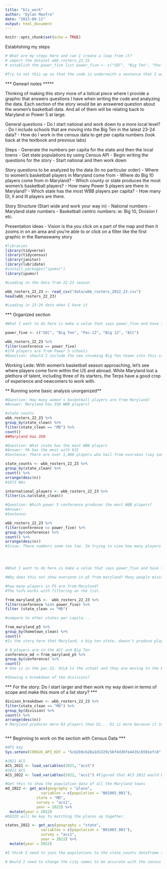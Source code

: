 ```yaml
---
title: "bls_work"
author: "Dylan Manfre"
date: "2023-09-11"
output: html_document
---
```


```r
knitr::opts_chunk$set(echo = TRUE)
```

Establishing my steps

```r

# What are my steps here and can I create a loop from it?
# import the dataset wbb_rosters_22_23
# establish the power_five list power_five <- c("SEC", "Big Ten", "Pac-12", "Big 12", "ACC")

#Try to set this up so that the code is underneith a sentence that I would write in the story. 


```

*** Genearl notes *****

Thinking of making this story more of a listical piece where I provide a graphic that answers questions I have when writing the code and analyzing the data. Each section of the story would be an answered question about the women's basketball data. And all of them will be relating back to Maryland or Power 5 at large.


General questions
- Do I start national and work down to a more local level?
- Do I include schools that are moving into the Big Ten in the latest 23-24 data?
- How do I work in the census data to get per capita numbers (look back at the textbook and previous labs)


Steps
- Generate the numbers per capita for the state and then the local towns
- Get state populations by using Census API 
- Begin writing the questions for the story
- Start national and then work down




Story questions to be analyzed by the data (In no particular order)
- Where to women's basketball players in Maryland come from
- Where do Big 10 players come from in Maryland?
- Which county or state produces the most women's basketball players?
- How many Power 5 players are there in Maryland?
- Which state has the most WBB players per capita?
- How many DI, II and III players are there. 


Story Structure (Start wide and work your way in)
- National numbers
- Maryland state numbers
- Basketball centric numbers: ie: Big 10, Division I etc.




Presentation ideas
- Vision is tha you click on a part of the map and then it zooms in on an area and you're able to or click on a filter like the first graphic in the Ramaswamy story



```r
#libraries
library(tidyverse)
library(tidycensus)
library(janitor)
library(lubridate)
#install.packages("ipumsr")
library(ipumsr)

```

```r

#Loading in the data from 22-23 season

wbb_rosters_22_23 <- read_csv("data/wbb_rosters_2022_23.csv")
head(wbb_rosters_22_23)

#Loading in 23-24 data when I have it


```

*** Organized section


```r
#What I want to do here is make a value that says power_five and have that be equal to "Big Ten", "Big 12", "ACC", "SEC', "Pac-12" so that when I filter I can say Filter to show me only players in the power_five conferences.

power_five <- c("SEC", "Big Ten", "Pac-12", "Big 12", "ACC")

wbb_rosters_22_23 %>%
filter(conference == power_five)
#174 players are from Power 5 schools
#Question: should I include the new incoming Big Ten teams into this code block?


```

Working Lede: With women's basketball season approaching, let's see where players come form within the US and abroad. While Maryland lost a plethora of talent, including three of its starters, the Terps have a good crop of experience and newcomers to work with.

** Running some basic analysis unorganized**


```r
#Question: How many women's basketball players are from Maryland?
#Answer: Maryland has 350 WBB players?

#state counts
wbb_rosters_22_23 %>% 
group_by(state_clean) %>%
filter(state_clean == "MD") %>% 
count()
##Maryland has 350
```


```r
#Question: What state has the most WBB players
#Answer: PA has the most with 915
#Sentence: There are over 1,000 players who hail from overseas (say some of the best international names), but Pennsylvania, New York and Texas dominate the domestic states with 915, 900 and 992 players respectively.

state_counts <- wbb_rosters_22_23 %>% 
group_by(state_clean) %>%
count() %>% 
arrange(desc(n))
#1073 NAs

international_players <- wbb_rosters_22_23 %>% 
filter(is.na(state_clean))
```





```r
#Question: Which power 5 conference produces the most WBB players?
#Answer:
#Sentence:

wbb_rosters_22_23 %>%
filter(conference == power_five) %>% 
group_by(conference) %>% 
count() %>% 
arrange(desc(n))
#Issue: These numbers seem too low. Im trying to view how many players there are in the power 5 conferneces




#What I want to do here is make a value that says power_five and have that be equal to "Big Ten", "Big 12", "ACC", "SEC', "Pac-12" so that when I filter I can say Filter to show me only players in the power_five conferences. I want to do this instead of having to filter and write a logner and/or statment

#Why does this not show everyone in p5 from maryland? Many people missing? What I want to happen is show players who are in p5 and from Maryland as a home state.

#how many players in P5 are from Maryland?      
#The %in% works with filtering on the list.

from_maryland_p5 <-  wbb_rosters_22_23 %>%
filter(conference %in% power_five) %>% 
filter (state_clean == "MD")

#compare to other states per capita... 

from_maryland_p5 %>% 
group_by(hometown_clean) %>% 
count()
#Is the story here that Maryland, a big ten state, doesn't produce players to Power 5?

# 8 players are in the ACC and Big Ten
conference_md <-from_maryland_p5 %>% 
group_by(conference) %>% 
count()
# One is in the pac-12. UCLA is the school and they are moving to the Big Ten.

#Showing a breakdown of the divisions?


```
*** For the story: Do I start larger and then work my way down in terms of scope and make this more of a list story? ***

```r
divison_breakdown <- wbb_rosters_22_23 %>% 
filter(state_clean == "MD") %>% 
group_by(division) %>% 
count() %>% 
arrange(desc(n))
# Maryland produces more D3 players than D1... D1 is more because it includes all conferences and not limited to P5 schools.... in genearl there are more D3 players because it's less competitive and no athletic scholarships.



```










*** Beginning to work on the section with Census Data ***

```r
#API key
Sys.setenv(CENSUS_API_KEY = "5cb2b9c628a1d1329c5bf4d36fe4435c6501efc8", overwrite = TRUE)

#2021 ACS
ACS_2021 <- load_variables(2021, "acs5")
#2022 ACS
ACS_2022 <- load_variables(2022, "acs1") #Figured that ACS 2022 would be best for this project because im only comparing 2022-2023 and 23-24

#Get this to show the population data of all the Maryland towns
md_2022 <- get_acs(geography = "place",
                variables = c(population = "B01003_001"),      
              state = "MD",
              survey = "acs1",
              year = 2022) %>% 
  mutate(year = 2022)
#GEOID will be key to matching the places up together. 

states_2022 <- get_acs(geography = "state",
                variables = c(population = "B01003_001"),
                survey = "acs1",
                year = 2022) %>% 
  mutate(year = 2022)

#I think I need to join the populations to the state_counts dataframe to then do a mutate and identify number of WBB players per capita in each state.  

# Would I need to change the city names to be accurate with the census stuff


```


